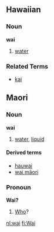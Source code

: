 ==Hawaiian==
===Noun===
'''wai'''

# [[water]]

===Related Terms===
*[[kai]]


==Maori==
===Noun===
'''wai'''

# [[water]], [[liquid]]

====Derived terms====
*[[hauwai]]
*[[wai māori]]

===Pronoun===
'''Wai?'''

# [[Who]]?

[[nl:wai]]
[[fi:Wai]]